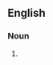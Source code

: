 {{also|conçussions}}

==English==

===Noun===
{{head|en|noun plural form}}

# {{plural of|concussion|lang=en}}